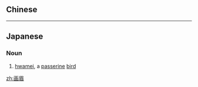 {{also|畫眉}}
==Chinese==
{{zh-see|畫眉}}

----

==Japanese==
{{ja-kanjitab|が|び|yomi=o}}

===Noun===
{{ja-noun|がび}}

# [[hwamei]], a [[passerine]] [[bird]]

[[zh:画眉]]